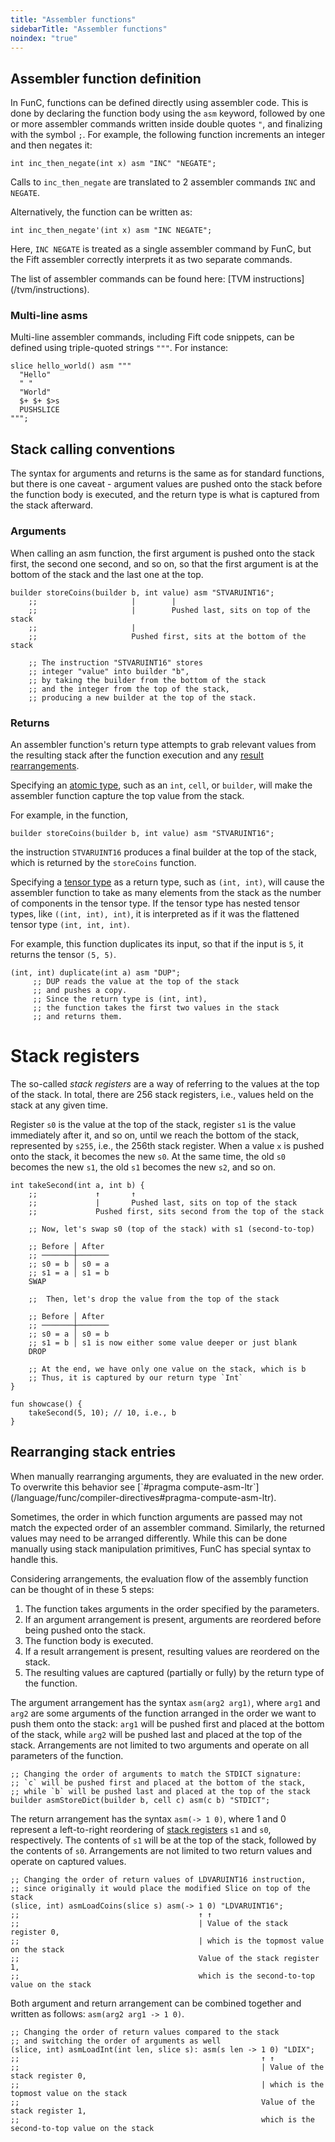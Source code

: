 ```yaml
---
title: "Assembler functions"
sidebarTitle: "Assembler functions"
noindex: "true"
---
```



## Assembler function definition

In FunC, functions can be defined directly using assembler code. This is done by declaring the function body using the `asm` keyword,
followed by one or more assembler commands written inside double quotes `"`, and finalizing with the symbol `;`.
For example, the following function increments an integer and then negates it:

```func
int inc_then_negate(int x) asm "INC" "NEGATE";
```

Calls to `inc_then_negate` are translated to 2 assembler commands `INC` and `NEGATE`.

Alternatively, the function can be written as:

```func
int inc_then_negate'(int x) asm "INC NEGATE";
```

Here, `INC NEGATE` is treated as a single assembler command by FunC, but the Fift assembler correctly interprets it as two separate commands.

<Aside>
  The list of assembler commands can be found here: [TVM instructions](/tvm/instructions).
</Aside>

### Multi-line asms

Multi-line assembler commands, including Fift code snippets, can be defined using triple-quoted strings `"""`.
For instance:

```func
slice hello_world() asm """
  "Hello"
  " "
  "World"
  $+ $+ $>s
  PUSHSLICE
""";
```

## Stack calling conventions

The syntax for arguments and returns is the same as for standard functions, but there is one caveat - argument values are pushed onto the
stack before the function body is executed, and the return type is what is captured from the stack afterward.

### Arguments

When calling an asm function, the first argument is pushed onto the stack first, the second one second, and so on,
so that the first argument is at the bottom of the stack and the last one at the top.

```func
builder storeCoins(builder b, int value) asm "STVARUINT16"; 
    ;;                     |        |
    ;;                     |        Pushed last, sits on top of the stack
    ;;                     |
    ;;                     Pushed first, sits at the bottom of the stack

    ;; The instruction "STVARUINT16" stores 
    ;; integer "value" into builder "b",
    ;; by taking the builder from the bottom of the stack
    ;; and the integer from the top of the stack,
    ;; producing a new builder at the top of the stack.
```

### Returns

An assembler function's return type attempts to grab relevant values from the resulting stack after the function execution
and any [result rearrangements](#rearranging-stack-entries).

Specifying an [atomic type](./types#atomic-types), such as an `int`, `cell`, or `builder`, will make the assembler function
capture the top value from the stack.

For example, in the function,

```func
builder storeCoins(builder b, int value) asm "STVARUINT16"; 
```

the instruction `STVARUINT16` produces a final builder at the top of the stack, which is returned by the `storeCoins` function.

Specifying a [tensor type](./types#tensor-types) as a return type, such as `(int, int)`, will cause the assembler function to take as many elements from the stack as
the number of components in the tensor type. If the tensor type has nested tensor types, like `((int, int), int)`,
it is interpreted as if it was the flattened tensor type `(int, int, int)`.

For example, this function duplicates its input, so that if the input is `5`, it returns the tensor `(5, 5)`.

```func
(int, int) duplicate(int a) asm "DUP";
     ;; DUP reads the value at the top of the stack 
     ;; and pushes a copy.
     ;; Since the return type is (int, int), 
     ;; the function takes the first two values in the stack 
     ;; and returns them.
```

# Stack registers

The so-called _stack registers_ are a way of referring to the values at the top of the stack. In total,
there are 256 stack registers, i.e., values held on the stack at any given time.

Register `s0` is the value at the top of the stack, register `s1` is the value immediately after it, and so on,
until we reach the bottom of the stack, represented by `s255`, i.e., the 256th stack register.
When a value `x` is pushed onto the stack, it becomes the new `s0`. At the same time, the old `s0` becomes the new `s1`, the old `s1` becomes the new `s2`, and so on.

```tact
int takeSecond(int a, int b) {
    ;;             ↑       ↑
    ;;             |       Pushed last, sits on top of the stack
    ;;             Pushed first, sits second from the top of the stack

    ;; Now, let's swap s0 (top of the stack) with s1 (second-to-top)

    ;; Before │ After
    ;; ───────┼───────
    ;; s0 = b │ s0 = a
    ;; s1 = a │ s1 = b
    SWAP

    ;;  Then, let's drop the value from the top of the stack

    ;; Before │ After
    ;; ───────┼───────
    ;; s0 = a │ s0 = b
    ;; s1 = b │ s1 is now either some value deeper or just blank
    DROP

    ;; At the end, we have only one value on the stack, which is b
    ;; Thus, it is captured by our return type `Int`
}

fun showcase() {
    takeSecond(5, 10); // 10, i.e., b
}
```

## Rearranging stack entries

<Aside>
  When manually rearranging arguments, they are evaluated in the new order.
  To overwrite this behavior see [`#pragma compute-asm-ltr`](/language/func/compiler-directives#pragma-compute-asm-ltr).
</Aside>

Sometimes, the order in which function arguments are passed may not match the expected order of an assembler command.
Similarly, the returned values may need to be arranged differently.
While this can be done manually using stack manipulation primitives, FunC has special syntax to handle this.

Considering arrangements, the evaluation flow of the assembly function can be thought of in these 5 steps:

1. The function takes arguments in the order specified by the parameters.
1. If an argument arrangement is present, arguments are reordered before being pushed onto the stack.
1. The function body is executed.
1. If a result arrangement is present, resulting values are reordered on the stack.
1. The resulting values are captured (partially or fully) by the return type of the function.

The argument arrangement has the syntax `asm(arg2 arg1)`, where `arg1` and `arg2` are some arguments of the function arranged in the order we want to push them
onto the stack: `arg1` will be pushed first and placed at the bottom of the stack, while `arg2` will be pushed last and placed at the top of the stack.
Arrangements are not limited to two arguments and operate on all parameters of the function.

```func
;; Changing the order of arguments to match the STDICT signature:
;; `c` will be pushed first and placed at the bottom of the stack,
;; while `b` will be pushed last and placed at the top of the stack
builder asmStoreDict(builder b, cell c) asm(c b) "STDICT";
```

The return arrangement has the syntax `asm(-> 1 0)`, where 1 and 0 represent a
left-to-right reordering of [stack registers](#stack-registers) `s1` and `s0`, respectively.
The contents of `s1` will be at the top of the stack, followed by the contents of `s0`.
Arrangements are not limited to two return values and operate on captured values.

```func
;; Changing the order of return values of LDVARUINT16 instruction,
;; since originally it would place the modified Slice on top of the stack
(slice, int) asmLoadCoins(slice s) asm(-> 1 0) "LDVARUINT16";
;;                                        ↑ ↑
;;                                        | Value of the stack register 0,
;;                                        | which is the topmost value on the stack
;;                                        Value of the stack register 1,
;;                                        which is the second-to-top value on the stack
```

Both argument and return arrangement can be combined together and written as follows: `asm(arg2 arg1 -> 1 0)`.

```func
;; Changing the order of return values compared to the stack
;; and switching the order of arguments as well
(slice, int) asmLoadInt(int len, slice s): asm(s len -> 1 0) "LDIX";
;;                                                      ↑ ↑
;;                                                      | Value of the stack register 0,
;;                                                      | which is the topmost value on the stack
;;                                                      Value of the stack register 1,
;;                                                      which is the second-to-top value on the stack
```
